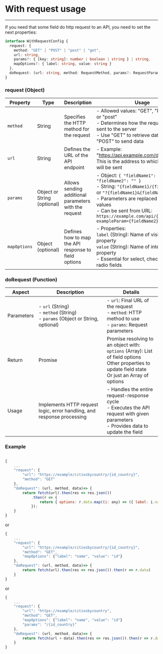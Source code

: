 
<Meta title="Advanced/With Request/Usage" />

# With request usage
---------------

If you need that some field do http request to an API, you need to set the next properties:

```typescript
interface WithRequestConfig {
  request: {
    method: "GET" | "POST" | "post" | "get",
    url: string,
    params?: { [key: string]: number | boolean | string } | string,
    mapOptions?: { label: string, value: string }
  },
  doRequest: (url: string, method: RequestMethod, params?: RequestParams) => Promise<{FieldProps || OptionsArray}>
}
```

### request (Object)

| Property | Type | Description | Usage |
|----------|------|-------------|-------|
| `method` | String | Specifies the HTTP method for the request | - Allowed values: "GET", "POST", "get", or "post"<br/>- Determines how the request will be sent to the server<br/>- Use "GET" to retrieve data and "POST" to send data |
| `url` | String | Defines the URL of the API endpoint | - Example: "https://api.example.com/data"<br/>- This is the address to which the request will be sent |
| `params` | Object or String (optional) | Allows sending additional parameters with the request | - Object: `{ "fieldName1": "", "fieldName2": "" }`<br/>- String: `"{fieldName1}/{fieldName2}"` or `"?{fieldName1}&{fieldName2}"`<br/>- Parameters are replaced by form field values<br/>- Can be sent from URL: `https://example.com/api/{fieldName1}?exampleParam={fieldName2}` |
| `mapOptions` | Object (optional) | Defines how to map the API response to field options | - Properties:<br/>  `label` (String): Name of visible label property<br/>  `value` (String): Name of internal value property<br/>- Essential for select, checkbox, or radio fields |

### doRequest (Function)

| Aspect | Description | Details |
|--------|-------------|---------|
| Parameters | - `url` (String)<br/>- `method` (String)<br/>- `params` (Object or String, optional) | - `url`: Final URL of the request<br/>- `method`: HTTP method to use<br/>- `params`: Request parameters |
| Return | Promise | Promise resolving to an object with:<br/>  `options` (Array): List of field options<br/>  Other properties to update field state<br/> Or just an Array of options |
| Usage | Implements HTTP request logic, error handling, and response processing | - Handles the entire request-response cycle<br/>- Executes the API request with given parameters<br/>- Provides data to update the field |


### Example

```js

{
    ...
    "request": {
        "url": "https://example/citiesbycountry/{id_country}",
        "method": "GET"
    },
    "doRequest": (url, method, data)=> {
        return fetch(url).then(res => res.json())
            .then(r => {
                return { options: r.data.map((i: any) => ({ label: i.name, value: i.id })) };
            });
    }
}
```
or

```js
{
    ...
    "request": {
        "url": "https://example/citiesbycountry/{id_country}",
        "method": "GET",
        "mapOptions": {"label": "name", "value": "id"}
    },
    "doRequest": (url, method, data)=> {
        return fetch(url).then(res => res.json()).then(r => r.data)
    }
}
```
or

```js
{
    ...
    "request": {
        "url": "https://example/citiesbycountry",
        "method": "GET",
        "mapOptions": {"label": "name", "value": "id"}
        "params": "/{id_country}"
    },
    "doRequest": (url, method, data)=> {
        return fetch(url + data).then(res => res.json()).then(r => r.data)
    }
}
```